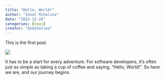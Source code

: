 ```yaml
---
title: "Hello, World!"
author: "Ionut Mihalcea"
date: "2022-12-29"
categories: [news]
creator: "@imihalcea"
---
```


This is the first post.

![](image.jpg)

It has to be a start for every adventure. For software developers, it's often just as simple as taking a cup of coffee and saying, "Hello, World!". So here we are, and our journey begins.